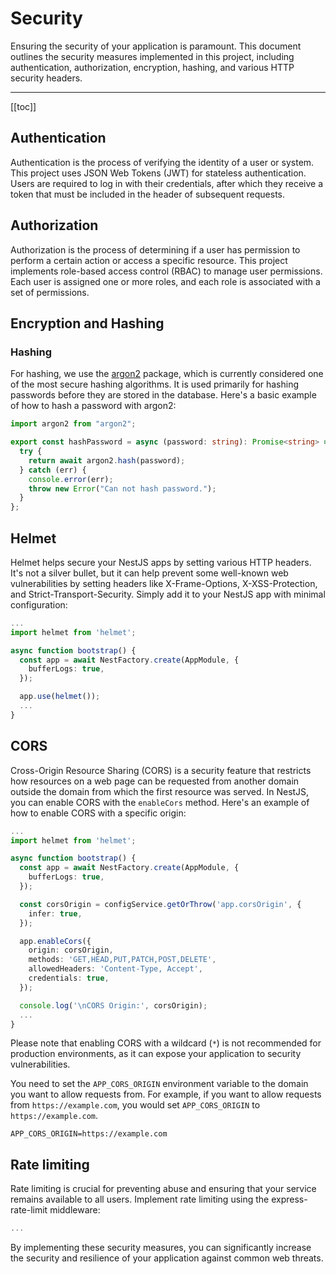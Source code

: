 # Security

Ensuring the security of your application is paramount. This document outlines the security measures implemented in this project, including authentication, authorization, encryption, hashing, and various HTTP security headers.

---

[[toc]]

## Authentication

Authentication is the process of verifying the identity of a user or system. This project uses JSON Web Tokens (JWT) for stateless authentication. Users are required to log in with their credentials, after which they receive a token that must be included in the header of subsequent requests.

## Authorization

Authorization is the process of determining if a user has permission to perform a certain action or access a specific resource. This project implements role-based access control (RBAC) to manage user permissions. Each user is assigned one or more roles, and each role is associated with a set of permissions.

## Encryption and Hashing

### Hashing

For hashing, we use the [argon2](https://www.npmjs.com/package/argon2) package, which is currently considered one of the most secure hashing algorithms. It is used primarily for hashing passwords before they are stored in the database. Here's a basic example of how to hash a password with argon2:

```ts filename="src/utils/password.util.ts" copy
import argon2 from "argon2";

export const hashPassword = async (password: string): Promise<string> => {
  try {
    return await argon2.hash(password);
  } catch (err) {
    console.error(err);
    throw new Error("Can not hash password.");
  }
};
```

## Helmet

Helmet helps secure your NestJS apps by setting various HTTP headers. It's not a silver bullet, but it can help prevent some well-known web vulnerabilities by setting headers like X-Frame-Options, X-XSS-Protection, and Strict-Transport-Security. Simply add it to your NestJS app with minimal configuration:

```ts filename="src/main.ts" copy
...
import helmet from 'helmet';

async function bootstrap() {
  const app = await NestFactory.create(AppModule, {
    bufferLogs: true,
  });

  app.use(helmet());
  ...
}
```

## CORS

Cross-Origin Resource Sharing (CORS) is a security feature that restricts how resources on a web page can be requested from another domain outside the domain from which the first resource was served. In NestJS, you can enable CORS with the `enableCors` method. Here's an example of how to enable CORS with a specific origin:

```ts filename="src/main.ts" copy
...
import helmet from 'helmet';

async function bootstrap() {
  const app = await NestFactory.create(AppModule, {
    bufferLogs: true,
  });

  const corsOrigin = configService.getOrThrow('app.corsOrigin', {
    infer: true,
  });

  app.enableCors({
    origin: corsOrigin,
    methods: 'GET,HEAD,PUT,PATCH,POST,DELETE',
    allowedHeaders: 'Content-Type, Accept',
    credentials: true,
  });

  console.log('\nCORS Origin:', corsOrigin);
  ...
}
```

Please note that enabling CORS with a wildcard (`*`) is not recommended for production environments, as it can expose your application to security vulnerabilities.

You need to set the `APP_CORS_ORIGIN` environment variable to the domain you want to allow requests from. For example, if you want to allow requests from `https://example.com`, you would set `APP_CORS_ORIGIN` to `https://example.com`.

```env copy
APP_CORS_ORIGIN=https://example.com
```

## Rate limiting

Rate limiting is crucial for preventing abuse and ensuring that your service remains available to all users. Implement rate limiting using the express-rate-limit middleware:

```ts filename="src/main.ts" copy
...
```

By implementing these security measures, you can significantly increase the security and resilience of your application against common web threats.
